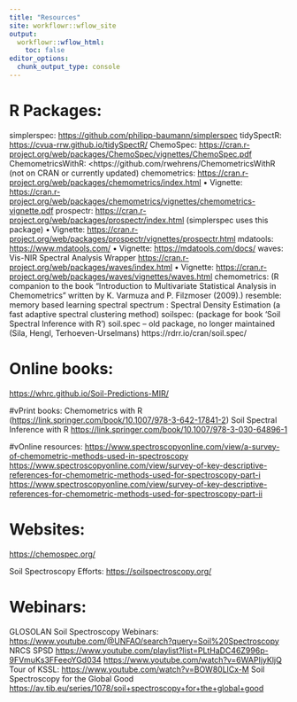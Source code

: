 ```yaml
---
title: "Resources"
site: workflowr::wflow_site
output:
  workflowr::wflow_html:
    toc: false
editor_options:
  chunk_output_type: console
---
```


# R Packages:
simplerspec: <https://github.com/philipp-baumann/simplerspec>
tidySpectR: <https://cvua-rrw.github.io/tidySpectR/>
ChemoSpec: <https://cran.r-project.org/web/packages/ChemoSpec/vignettes/ChemoSpec.pdf>
ChemometricsWithR: <https://github.com/rwehrens/ChemometricsWithR (not on CRAN or currently updated)
chemometrics: <https://cran.r-project.org/web/packages/chemometrics/index.html> 
•	Vignette: <https://cran.r-project.org/web/packages/chemometrics/vignettes/chemometrics-vignette.pdf>
prospectr: <https://cran.r-project.org/web/packages/prospectr/index.html> (simplerspec uses this package)
•	Vignette: <https://cran.r-project.org/web/packages/prospectr/vignettes/prospectr.html> 
mdatools: <https://www.mdatools.com/> 
•	Vignette: <https://mdatools.com/docs/> 
waves: Vis-NIR Spectral Analysis Wrapper <https://cran.r-project.org/web/packages/waves/index.html> 
•	Vignette: <https://cran.r-project.org/web/packages/waves/vignettes/waves.html> 
chemometrics:  (R companion to the book "Introduction to Multivariate Statistical Analysis in Chemometrics" written by K. Varmuza and P. Filzmoser (2009).)
resemble: memory based learning
spectral
spectrum : Spectral Density Estimation (a fast adaptive spectral clustering method)
soilspec: (package for book ‘Soil Spectral Inference with R’)
soil.spec – old package, no longer maintained (Sila, Hengl, Terhoeven-Urselmans) https://rdrr.io/cran/soil.spec/

# Online books:
<https://whrc.github.io/Soil-Predictions-MIR/>

#vPrint books:
Chemometrics with R (<https://link.springer.com/book/10.1007/978-3-642-17841-2>)
Soil Spectral Inference with R <https://link.springer.com/book/10.1007/978-3-030-64896-1> 

#vOnline resources:
<https://www.spectroscopyonline.com/view/a-survey-of-chemometric-methods-used-in-spectroscopy>
<https://www.spectroscopyonline.com/view/survey-of-key-descriptive-references-for-chemometric-methods-used-for-spectroscopy-part-i>
<https://www.spectroscopyonline.com/view/survey-of-key-descriptive-references-for-chemometric-methods-used-for-spectroscopy-part-ii>

# Websites:
<https://chemospec.org/>

Soil Spectroscopy Efforts:
<https://soilspectroscopy.org/> 

# Webinars:
GLOSOLAN Soil Spectroscopy Webinars: <https://www.youtube.com/@UNFAO/search?query=Soil%20Spectroscopy> 
NRCS SPSD
<https://www.youtube.com/playlist?list=PLtHaDC46Z996p-9FVmuKs3FFeeoYGd034>
<https://www.youtube.com/watch?v=6WAPIjyKljQ>
Tour of KSSL: <https://www.youtube.com/watch?v=BOW80LlCx-M>
Soil Spectroscopy for the Global Good <https://av.tib.eu/series/1078/soil+spectroscopy+for+the+global+good> 
 






